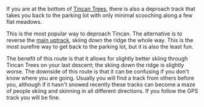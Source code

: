 If you are at the bottom of [Tincan Trees](./tincan-trees), there is also a deproach track that takes
you back to the parking lot with only minimal scooching along a few flat meadows.

This is the most popular way to deproach Tincan.
The alternative is to reverse the [main uptrack](./tincan-uptrack), skiing down the ridge the whole way.
This is the most surefire way to get back to the parking lot, but it is also the least fun.

The benefit of this route is that it allows for slightly better skiing
through Tincan Trees on your last descent; the skiing down the ridge is slightly worse.
The downside of this route is that it can be confusing if you don't know where
you are going.
Usually you will find a track from others before you,
although if it hasn't snowed recently these tracks can become a maze
of people skiing and skinning in all different directions.
If you follow the GPS track you will be fine.